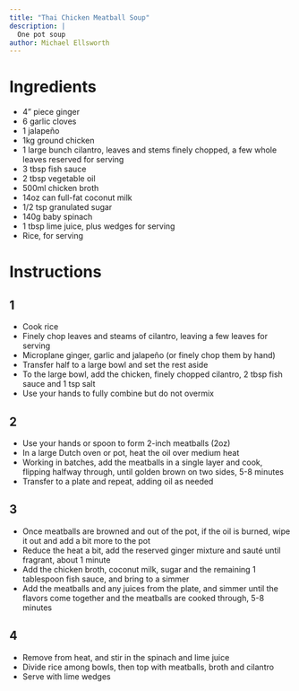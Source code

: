 ```yaml
---
title: "Thai Chicken Meatball Soup"
description: |
  One pot soup
author: Michael Ellsworth
---
```


# Ingredients

-   4" piece ginger
-   6 garlic cloves
-   1 jalapeño
-   1kg ground chicken
-   1 large bunch cilantro, leaves and stems finely chopped, a few whole leaves reserved for serving
-   3 tbsp fish sauce
-   2 tbsp vegetable oil
-   500ml chicken broth
-   14oz can full-fat coconut milk
-   1/2 tsp granulated sugar
-   140g baby spinach
-   1 tbsp lime juice, plus wedges for serving
-   Rice, for serving

# Instructions

## 1

-   Cook rice
-   Finely chop leaves and steams of cilantro, leaving a few leaves for serving
-   Microplane ginger, garlic and jalapeño (or finely chop them by hand)
-   Transfer half to a large bowl and set the rest aside
-   To the large bowl, add the chicken, finely chopped cilantro, 2 tbsp fish sauce and 1 tsp salt
-   Use your hands to fully combine but do not overmix

## 2

-   Use your hands or spoon to form 2-inch meatballs (2oz)
-   In a large Dutch oven or pot, heat the oil over medium heat
-   Working in batches, add the meatballs in a single layer and cook, flipping halfway through, until golden brown on two sides, 5-8 minutes
-   Transfer to a plate and repeat, adding oil as needed

## 3

-   Once meatballs are browned and out of the pot, if the oil is burned, wipe it out and add a bit more to the pot
-   Reduce the heat a bit, add the reserved ginger mixture and sauté until fragrant, about 1 minute
-   Add the chicken broth, coconut milk, sugar and the remaining 1 tablespoon fish sauce, and bring to a simmer
-   Add the meatballs and any juices from the plate, and simmer until the flavors come together and the meatballs are cooked through, 5-8 minutes

## 4

-   Remove from heat, and stir in the spinach and lime juice
-   Divide rice among bowls, then top with meatballs, broth and cilantro
-   Serve with lime wedges
